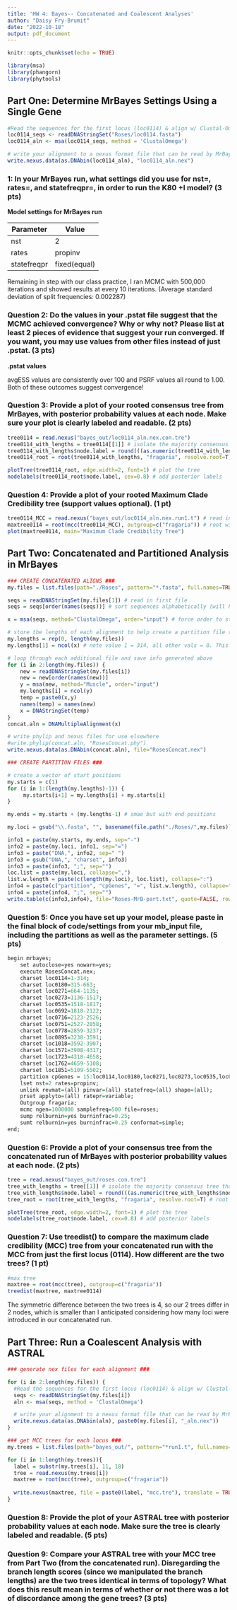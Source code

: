 ```yaml
---
title: 'HW 4: Bayes-- Concatenated and Coalescent Analyses'
author: "Daisy Fry-Brumit"
date: "2022-10-18"
output: pdf_document
---
```


```r
knitr::opts_chunk$set(echo = TRUE)

library(msa)
library(phangorn)
library(phytools)
```

## Part One: Determine MrBayes Settings Using a Single Gene

```r
#Read the sequences for the first locus (loc0114) & align w/ Clustal-Omega
loc0114_seqs <- readDNAStringSet("Roses/loc0114.fasta")
loc0114_aln <- msa(loc0114_seqs, method = 'ClustalOmega')

# write your alignment to a nexus format file that can be read by MrBayes
write.nexus.data(as.DNAbin(loc0114_aln), "loc0114_aln.nex")
```

### 1: In your MrBayes run, what settings did you use for nst=, rates=, and statefreqpr=, in order to run the K80 +I model? (3 pts)

**Model settings for MrBayes run**

| Parameter | Value |
| --- | --- |
| nst | 2 |
| rates | propinv |
| statefreqpr | fixed(equal) |

Remaining in step with our class practice, I ran MCMC with 500,000 iterations and showed results at every 10 iterations. (Average standard deviation of split frequencies: 0.002287)

### Question 2: Do the values in your .pstat file suggest that the MCMC achieved convergence? Why or why not? Please list at least 2 pieces of evidence that suggest your run converged. If you want, you may use values from other files instead of just .pstat. (3 pts)

**.pstat values**

avgESS values are consistently over 100 and PSRF values all round to 1.00. Both of these outcomes suggest convergence! 

### Question 3: Provide a plot of your rooted consensus tree from MrBayes, with posterior probability values at each node. Make sure your plot is clearly labeled and readable. (2 pts)

```r
tree0114 = read.nexus("bayes_out/loc0114_aln.nex.con.tre")
tree0114_with_lengths = tree0114[[1]] # isolate the majority consensus tree that includes branch lengths
tree0114_with_lengths$node.label = round(((as.numeric(tree0114_with_lengths$node.label))*100), digits=2) # round neatly to 2 digits
tree0114_root = root(tree0114_with_lengths, "fragaria", resolve.root=T) # root using wild strawberry as the outgroup

plotTree(tree0114_root, edge.width=2, font=1) # plot the tree
nodelabels(tree0114_root$node.label, cex=0.8) # add posterior labels
```

### Question 4: Provide a plot of your rooted Maximum Clade Credibility tree (support values optional). (1 pt)

```r
tree0114_MCC = read.nexus("bayes_out/loc0114_aln.nex.run1.t") # read in MCC tree
maxtree0114 = root(mcc(tree0114_MCC), outgroup=c("fragaria")) # root with wild strawberry
plot(maxtree0114, main="Maximum Clade Credibility Tree")
```

## Part Two: Concatenated and Partitioned Analysis in MrBayes

```r
### CREATE CONCATENATED ALIGNS ###
my.files = list.files(path="./Roses", pattern="*.fasta", full.names=TRUE) # generate list of file names in Roses folder

seqs = readDNAStringSet(my.files[1]) # read in first file
seqs = seqs[order(names(seqs))] # sort sequences alphabetically (will help organizing all locs later)

x = msa(seqs, method="ClustalOmega", order="input") # force order to stay alphabetical. IMPORTANT.

# store the lengths of each alignment to help create a partition file that differentiates genes by length/position
my.lengths = rep(0, length(my.files)) 
my.lengths[1] = ncol(x) # note value 1 = 314, all other vals = 0. This will change when we load in all files in the next step

# loop through each additional file and save info generated above
for (i in 2:length(my.files)) {
    new = readDNAStringSet(my.files[i])
    new = new[order(names(new))]
    y = msa(new, method="Muscle", order="input")
    my.lengths[i] = ncol(y)
    temp = paste0(x,y)
    names(temp) = names(new)
    x = DNAStringSet(temp)
}
concat.aln = DNAMultipleAlignment(x)

# write phylip and nexus files for use elsewhere
#write.phylip(concat.aln, "RosesConcat.phy")
write.nexus.data(as.DNAbin(concat.aln), file="RosesConcat.nex")
```

```r
### CREATE PARTITION FILES ###

# create a vector of start positions
my.starts = c(1)
for (i in 1:(length(my.lengths)-1)) {
     my.starts[i+1] = my.lengths[i] + my.starts[i]
}

my.ends = my.starts + (my.lengths-1) # smae but with end positions

my.loci = gsub("\\.fasta", "", basename(file.path("./Roses/",my.files))) # get gene names

info1 = paste(my.starts, my.ends, sep="-")
info2 = paste(my.loci, info1, sep="=")
info3 = paste("DNA,", info2, sep=" ")
info3 = gsub("DNA,", "charset", info3)
info3 = paste(info3, ";", sep="")
loc.list = paste(my.loci, collapse=",")
list.w.length = paste(c(length(my.loci), loc.list), collapse=":")
info4 = paste(c("partition", "cpGenes", "=", list.w.length), collapse=" ")
info4 = paste(info4, ";", sep="")
write.table(c(info3,info4), file="Roses-MrB-part.txt", quote=FALSE, row.names=FALSE, col.names=FALSE)
```

### Question 5: Once you have set up your model, please paste in the final block of code/settings from your mb_input file, including the partitions as well as the parameter settings. (5 pts)

```r
begin mrbayes;
	set autoclose=yes nowarn=yes;
	execute RosesConcat.nex;
	charset loc0114=1-314;
	charset loc0180=315-663;
	charset loc0271=664-1135;
	charset loc0273=1136-1517;
	charset loc0535=1518-1817;
	charset loc0692=1818-2122;
	charset loc0716=2123-2526;
	charset loc0751=2527-2858;
	charset loc0778=2859-3237;
	charset loc0895=3238-3591;
	charset loc1018=3592-3907;
	charset loc1571=3908-4317;
	charset loc1723=4318-4658;
	charset loc1762=4659-5108;
	charset loc1851=5109-5502;
	partition cpGenes = 15:loc0114,loc0180,loc0271,loc0273,loc0535,loc0692,loc0716,loc0751,loc0778,loc0895,loc1018,loc1571,loc1723,loc1762,loc1851;
	lset nst=2 rates=propinv;
	unlink revmat=(all) pinvar=(all) statefreq=(all) shape=(all);
	prset applyto=(all) ratepr=variable;
	Outgroup fragaria;
	mcmc ngen=1000000 samplefreq=500 file=roses;
	sump relburnin=yes burninfrac=0.25;
	sumt relburnin=yes burninfrac=0.25 conformat=simple;
end;
```

### Question 6: Provide a plot of your consensus tree from the concatenated run of MrBayes with posterior probability values at each node. (2 pts)

```r
tree = read.nexus("bayes_out/roses.con.tre")
tree_with_lengths = tree[[1]] # isolate the majority consensus tree that includes branch lengths
tree_with_lengths$node.label = round(((as.numeric(tree_with_lengths$node.label))*100), digits=2) # round neatly to 2 digits
tree_root = root(tree_with_lengths, "fragaria", resolve.root=T) # root using wild strawberry as the outgroup

plotTree(tree_root, edge.width=2, font=1) # plot the tree
nodelabels(tree_root$node.label, cex=0.8) # add posterior labels
```

### Question 7: Use treedist() to compare the maximum clade credibility (MCC) tree from your concatenated run with the MCC from just the first locus (0114). How different are the two trees? (1 pt)

```r
#max tree 
maxtree = root(mcc(tree), outgroup=c("fragaria")) 
treedist(maxtree, maxtree0114)
```
The symmetric difference between the two trees is 4, so our 2 trees differ in 2 nodes, which is smaller than I anticipated considering how many loci were introduced in our concatenated run.

## Part Three: Run a Coalescent Analysis with ASTRAL

```r
### generate nex files for each alignment ###

for (i in 2:length(my.files)) {
  #Read the sequences for the first locus (loc0114) & align w/ Clustal-Omega
  seqs <- readDNAStringSet(my.files[i])
  aln <- msa(seqs, method = 'ClustalOmega')

  # write your alignment to a nexus format file that can be read by MrBayes
  write.nexus.data(as.DNAbin(aln), paste0(my.files[i], "_aln.nex"))
}
```

```r
### get MCC trees for each locus ###
my.trees = list.files(path="bayes_out/", pattern="*run1.t", full.names=TRUE)

for (i in 1:length(my.trees)){
  label = substr(my.trees[i], 11, 18)
  tree = read.nexus(my.trees[i])
  maxtree = root(mcc(tree), outgroup=c("fragaria"))
  
  write.nexus(maxtree, file = paste0(label, "mcc.tre"), translate = TRUE)
}
```

### Question 8: Provide the plot of your ASTRAL tree with posterior probability values at each node. Make sure the tree is clearly labeled and readable. (5 pts)

### Question 9: Compare your ASTRAL tree with your MCC tree from Part Two (from the concatenated run).  Disregarding the branch length scores (since we manipulated the branch lengths) are the two trees identical in terms of topology? What does this result mean in terms of whether or not there was a lot of discordance among the gene trees? (3 pts)